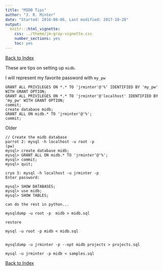 ```yaml
---
title: "MIDB Tips"
author: "J. R. Minter"
date: "Started: 2016-08-06, Last modified: 2017-10-28"
output:
  knitr:::html_vignette:
    css: ../theme/jm-gray-vignette.css
    number_sections: yes
    toc: yes
---
```


  
[Back to Index](../README.html)

These are tips on setting up `midb`.

I will represent my favorite password with `my_pw`

```
GRANT ALL PRIVILEGES ON *.* TO 'jrminter'@'%' IDENTIFIED BY 'my_pw' WITH GRANT OPTION;
GRANT ALL PRIVILEGES ON *.* TO 'jrminter'@'localhost' IDENTIFIED BY 'my_pw' WITH GRANT OPTION;
commit;
create database midb;
GRANT ALL ON midb.* TO 'jrminter'@'%';
commit;
```

Older

```
// Create the midb database
parrot 2: mysql -h localhost -u root -p
(pw)
mysql> create database midb;
mysql> GRANT ALL ON midb.* TO 'jrminter'@'%';
mysql> commit;
mysql> quit;

cryo 3: mysql -h localhost -u jrminter -p
Enter password:

mysql> SHOW DATABASES;
mysql> use midb;
mysql> SHOW TABLES;

can do the rest in python...

mysqldump -u root -p  midb > midb.sql

restore

mysql -u root -p midb < midb.sql


mysqldump -u jrminter -p --opt midb projects > projects.sql

mysql -u jrminter -p midb < samples.sql

```


[Back to Index](../README.html)
